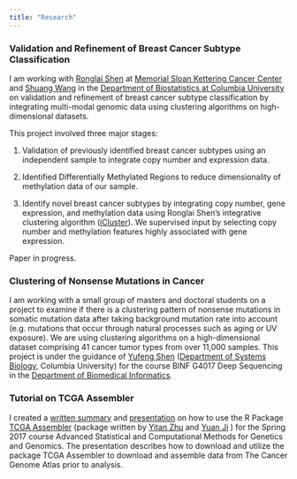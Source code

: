 ```yaml
---
title: "Research"
---
```


### Validation and Refinement of Breast Cancer Subtype Classification

I am working with [Ronglai Shen](https://www.mskcc.org/profile/ronglai-shen) at [Memorial Sloan Kettering Cancer Center](https://www.mskcc.org/) and [Shuang Wang](https://www.mailman.columbia.edu/people/our-faculty/sw2206) in the [Department of Biostatistics at Columbia University](https://www.mailman.columbia.edu/become-student/departments/biostatistics) on validation and refinement of breast cancer subtype classification by integrating multi-modal genomic data using clustering algorithms on high-dimensional datasets.

This project involved three major stages:

1. Validation of previously identified breast cancer subtypes using an independent sample to integrate copy number and expression data. 

2. Identified Differentially Methylated Regions to reduce dimensionality of methylation data of our sample. 

3. Identify novel breast cancer subtypes by integrating copy number, gene expression, and methylation data using Ronglai Shen's integrative clustering algorithm ([iCluster](https://www.bioconductor.org/packages/release/bioc/html/iClusterPlus.html)). We supervised input by selecting copy number and methylation features highly associated with gene expression.

Paper in progress. 

### Clustering of Nonsense Mutations in Cancer
I am working with a small group of masters and doctoral students on a project to examine if there is a clustering pattern of nonsense mutations in somatic mutation data after taking background mutation rate into account (e.g. mutations that occur through natural processes such as aging or UV exposure). We are using clustering algorithms on a high-dimensional dataset comprising 41 cancer tumor types from over 11,000 samples. This project is under the guidance of [Yufeng Shen](https://www.dbmi.columbia.edu/people/yufeng-shen/) ([Department of Systems Biology](https://systemsbiology.columbia.edu/), Columbia University) for the course BINF G4017 Deep Sequencing in the [Department of Biomedical Informatics](https://www.dbmi.columbia.edu/). 

### Tutorial on TCGA Assembler

I created a <a href="Downloads/TCGA-methods-draft summary.pdf">written summary</a> and <a href="Downloads/MHannum TCGA Methods1.pdf">presentation</a> on how to use the R Package [TCGA Assembler](http://www.compgenome.org/TCGA-Assembler/) (package written by [Yitan Zhu](https://www.northshore.org/research-institute/investigators/yitan-zhu-phd/) and [Yuan Ji](http://health.bsd.uchicago.edu/yji/) ) for the Spring 2017 course Advanced Statistical and Computational Methods for Genetics and Genomics. The presentation describes how to download and utilize the package TCGA Assembler to download and assemble data from The Cancer Genome Atlas prior to analysis. 
